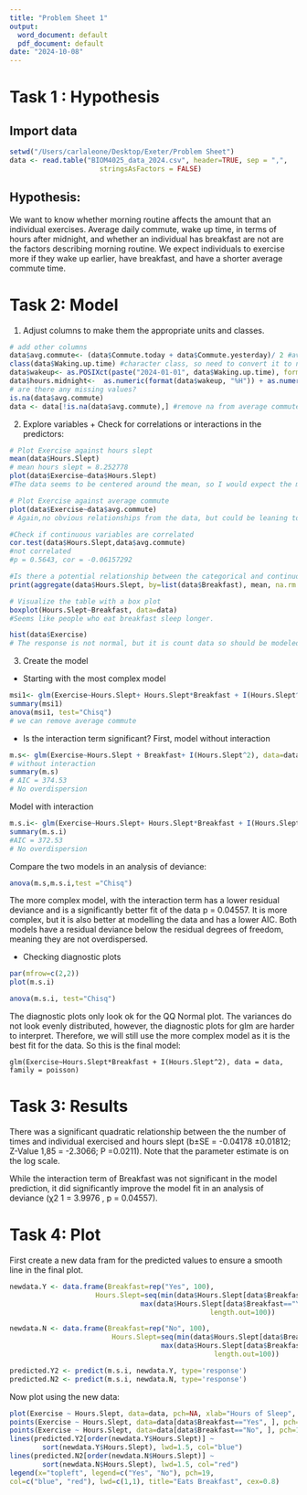 ```yaml
---
title: "Problem Sheet 1"
output:
  word_document: default
  pdf_document: default
date: "2024-10-08"
---
```

# Task 1 : Hypothesis
## Import data
```r
setwd("/Users/carlaleone/Desktop/Exeter/Problem Sheet")
data <- read.table("BIOM4025_data_2024.csv", header=TRUE, sep = ",", 
                      stringsAsFactors = FALSE)
```

## Hypothesis:
We want to know whether morning routine affects the amount that an individual exercises. Average daily commute, wake up time, in terms of hours after midnight, and whether an individual has breakfast are not are the factors describing morning routine. 
We expect individuals to exercise more if they wake up earlier, have breakfast, and have a shorter average commute time. 


# Task 2: Model

1. Adjust columns to make them the appropriate units and classes.
```r
# add other columns
data$avg.commute<- (data$Commute.today + data$Commute.yesterday)/ 2 #average commute of individual
class(data$Waking.up.time) #character class, so need to convert it to numeric
data$wakeup<- as.POSIXct(paste("2024-01-01", data$Waking.up.time), format = "%Y-%m-%d %H:%M") #convert character to date and time format
data$hours.midnight<-  as.numeric(format(data$wakeup, "%H")) + as.numeric(format(data$wakeup, "%M")) / 60 #convert date and time to numeric
# are there any missing values?
is.na(data$avg.commute)
data <- data[!is.na(data$avg.commute),] #remove na from average commute column
```


2. Explore variables + Check for correlations or interactions in the predictors:
```r
# Plot Exercise against hours slept
mean(data$Hours.Slept)
# mean hours slept = 8.252778
plot(data$Exercise~data$Hours.Slept)
#The data seems to be centered around the mean, so I would expect the model to have a curved line and peak at the mean.Therefore, I will consider adding a square term. 
```


```r
# Plot Exercise against average commute
plot(data$Exercise~data$avg.commute)
# Again,no obvious relationships from the data, but could be leaning towards a positive slope.
```


```r
#Check if continuous variables are correlated
cor.test(data$Hours.Slept,data$avg.commute) 
#not correlated
#p = 0.5643, cor = -0.06157292 
```


```r
#Is there a potential relationship between the categorical and continuous predictors?
print(aggregate(data$Hours.Slept, by=list(data$Breakfast), mean, na.rm =T))
```


```r
# Visualize the table with a box plot
boxplot(Hours.Slept~Breakfast, data=data)
#Seems like people who eat breakfast sleep longer.
```


```r
hist(data$Exercise)
# The response is not normal, but it is count data so should be modeled in a poisson distribution
```

3. Create the model

- Starting with the most complex model
```r
msi1<- glm(Exercise~Hours.Slept+ Hours.Slept*Breakfast + I(Hours.Slept^2) + avg.commute, data=data, family= poisson)
summary(msi1)
anova(msi1, test="Chisq")
# we can remove average commute
```

- Is the interaction term significant?
First, model without interaction
```r
m.s<- glm(Exercise~Hours.Slept + Breakfast+ I(Hours.Slept^2), data=data, family= poisson)
# without interaction
summary(m.s)
# AIC = 374.53
# No overdispersion
```

Model with interaction
```r
m.s.i<- glm(Exercise~Hours.Slept+ Hours.Slept*Breakfast + I(Hours.Slept^2), data=data, family= poisson)
summary(m.s.i)
#AIC = 372.53
# No overdispersion
```

Compare the two models in an analysis of deviance:
```r
anova(m.s,m.s.i,test ="Chisq")
```
The more complex model, with the interaction term has a lower residual deviance and is a significantly better fit of the data p = 0.04557. It is more complex, but it is also better at modelling the data and has a lower AIC. Both models have a residual deviance below the residual degrees of freedom, meaning they are not overdispersed. 

- Checking diagnostic plots
```r
par(mfrow=c(2,2))
plot(m.s.i)
```
```r
anova(m.s.i, test="Chisq")
```

The diagnostic plots only look ok for the QQ Normal plot. The variances do not look evenly distributed, however, the diagnostic plots for glm are harder to interpret. Therefore, we will still use the more complex model as it is the best fit for the data. So this is the final model:

`glm(Exercise~Hours.Slept*Breakfast + I(Hours.Slept^2), data = data, family = poisson)`



# Task 3: Results

There was a significant quadratic relationship between the the number of times and individual exercised and hours slept (b±SE = -0.04178 ±0.01812; Z-Value 1,85 = -2.3066; P =0.0211). Note that the parameter estimate is on the log scale.

While the interaction term of Breakfast was not significant in the model prediction, it did significantly improve the model fit in an analysis of deviance (χ2 1 = 3.9976 , p = 0.04557).  


# Task 4: Plot
First create a new data fram for the predicted values to ensure a smooth line in the final plot.
```r
newdata.Y <- data.frame(Breakfast=rep("Yes", 100),
                     Hours.Slept=seq(min(data$Hours.Slept[data$Breakfast=="Yes"]),
                                max(data$Hours.Slept[data$Breakfast=="Yes"]),
                                                 length.out=100))

newdata.N <- data.frame(Breakfast=rep("No", 100),
                         Hours.Slept=seq(min(data$Hours.Slept[data$Breakfast=="No"]),
                                     max(data$Hours.Slept[data$Breakfast=="No"]),
                                                  length.out=100))

predicted.Y2 <- predict(m.s.i, newdata.Y, type='response')
predicted.N2 <- predict(m.s.i, newdata.N, type='response')
```

Now plot using the new data:
```r
plot(Exercise ~ Hours.Slept, data=data, pch=NA, xlab="Hours of Sleep", ylab="Exercise (Times per week)")
points(Exercise ~ Hours.Slept, data=data[data$Breakfast=="Yes", ], pch=19, col="blue") 
points(Exercise ~ Hours.Slept, data=data[data$Breakfast=="No", ], pch=19, col="red")
lines(predicted.Y2[order(newdata.Y$Hours.Slept)] ~
        sort(newdata.Y$Hours.Slept), lwd=1.5, col="blue")
lines(predicted.N2[order(newdata.N$Hours.Slept)] ~
        sort(newdata.N$Hours.Slept), lwd=1.5, col="red")
legend(x="topleft", legend=c("Yes", "No"), pch=19,
col=c("blue", "red"), lwd=c(1,1), title="Eats Breakfast", cex=0.8)
```

